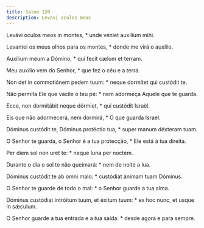 ```yaml
---
title: Salmo 120
description: Levavi oculos meos
---
```


<div class="side-by-side not-content">

Levávi óculos meos in montes, * unde véniet auxílium mihi.

Levantei os meus olhos para os montes, * donde me virá o auxílio.

Auxílium meum a Dómino, * qui fecit cælum et terram.

Meu auxílio vem do Senhor, * que fez o céu e a terra.

Non det in commotiónem pedem tuum: * neque dormítet qui custódit te.

Não permita Ele que vacile o teu pé: * nem adormeça Aquele que te guarda.

Ecce, non dormitábit neque dórmiet, * qui custódit Israël.

Eis que não adormecerá, nem dormirá, * O que guarda Israel.

Dóminus custódit te, Dóminus protéctio tua, * super manum déxteram tuam.

O Senhor te guarda, o Senhor é a tua protecção, * Ele está à tua direita.

Per diem sol non uret te: * neque luna per noctem.

Durante o dia o sol te não queimará: * nem de noite a lua.

Dóminus custódit te ab omni malo: * custódiat ánimam tuam Dóminus.

O Senhor te guarde de todo o mal: * o Senhor guarde a tua alma.

Dóminus custódiat intróitum tuum, et éxitum tuum: * ex hoc nunc, et usque in sǽculum.

O Senhor guarde a tua entrada e a tua saída: * desde agora e para sempre.

</div>
